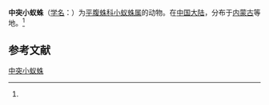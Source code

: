 {{Speciesbox
| name = 中突小蚁蛛
| status = 
| status_system = 
| image = 
| genus = Micaria
| species = centrocnemys
| authority = (Kulczynski, 1885)<ref name='id14378'>{{cite web| url =http://www.bioinfo.cn/db05/BjdwSpecies.php?action=view&id=14378| title =中突小蚁蛛| work =《中国动物物种编目数据库》| publisher =中国科学院微生物研究所| author =中国科学院动物研究所| accessdate =2009-04-28| deadurl =yes| archiveurl =https://web.archive.org/web/20160305032545/http://www.bioinfo.cn/db05/BjdwSpecies.php?action=view&id=14378| archivedate =2016-03-05}}</ref>
}}

'''中突小蚁蛛'''（[[学名|学名]]：{{lang|la|''Micaria centrocnemys''}}）为[[平腹蛛科|平腹蛛科]][[小蚁蛛属|小蚁蛛属]]的动物。在[[中国大陆|中国大陆]]，分布于[[内蒙古|内蒙古]]等地。<ref name='id14378'/>

== 参考文献 ==
{{reflist}}

{{Wikispecies|Micaria centrocnemys}}

[[Category:小蚁蛛属|中突小蚁蛛]]


{{蜘蛛小作品}}